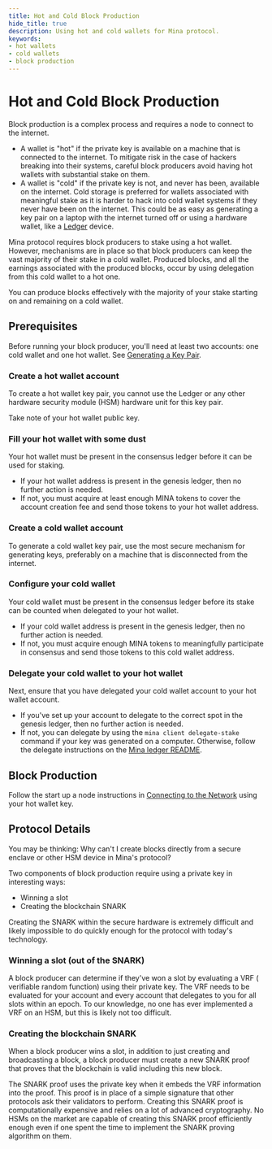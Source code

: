 ```yaml
---
title: Hot and Cold Block Production
hide_title: true
description: Using hot and cold wallets for Mina protocol.
keywords:
- hot wallets
- cold wallets
- block production
---
```


# Hot and Cold Block Production

Block production is a complex process and requires a node to connect to the internet. 

- A wallet is "hot" if the private key is available on a machine that is connected to the internet. To mitigate risk in the case of hackers breaking into their systems, careful block producers avoid having hot wallets with substantial stake on them.
- A wallet is "cold" if the private key is not, and never has been, available on the internet. Cold storage is preferred for wallets associated with meaningful stake as it is harder to hack into cold wallet systems if they never have been on the internet. This could be as easy as generating a key pair on a laptop with the internet turned off or using a hardware wallet, like a [Ledger](https://shop.ledger.com/) device.

Mina protocol requires block producers to stake using a hot wallet. However, mechanisms are in place so that block producers can keep the vast majority of their stake in a cold wallet. Produced blocks, and all the earnings associated with the produced blocks, occur by using delegation from this cold wallet to a hot one.

You can produce blocks effectively with the majority of your stake starting on and remaining on a cold wallet.

## Prerequisites

Before running your block producer, you'll need at least two accounts: one cold wallet and one hot wallet. See [Generating a Key Pair](generating-a-keypair). 

### Create a hot wallet account

To create a hot wallet key pair, you cannot use the Ledger or any other hardware security module (HSM) hardware unit for this key pair.

Take note of your hot wallet public key.

### Fill your hot wallet with some dust

Your hot wallet must be present in the consensus ledger before it can be used for staking. 

- If your hot wallet address is present in the genesis ledger, then no further action is needed. 
- If not, you must acquire at least enough MINA tokens to cover the account creation fee and send those tokens to your hot wallet address.

### Create a cold wallet account

To generate a cold wallet key pair, use the most secure mechanism for generating keys, preferably on a machine that is disconnected from the internet.

### Configure your cold wallet

Your cold wallet must be present in the consensus ledger before its stake can be counted when delegated to your hot wallet. 

- If your cold wallet address is present in the genesis ledger, then no further action is needed. 
- If not, you must acquire enough MINA tokens to meaningfully participate in consensus and send those tokens to this cold wallet address.

### Delegate your cold wallet to your hot wallet

Next, ensure that you have delegated your cold wallet account to your hot wallet account. 

- If you've set up your account to delegate to the correct spot in the genesis ledger, then no further action is needed. 
- If not, you can delegate by using the `mina client delegate-stake` command if your key was generated on a computer. Otherwise, follow the delegate instructions on the [Mina ledger README](https://github.com/jspada/ledger-app-mina/tree/v1.0.0-beta.2).

## Block Production

Follow the start up a node instructions in [Connecting to the Network](connecting-to-the-network) using your hot wallet key.

## Protocol Details

You may be thinking: Why can't I create blocks directly from a secure enclave or other HSM device in Mina's protocol?

Two components of block production require using a private key in interesting ways: 

- Winning a slot
- Creating the blockchain SNARK

Creating the SNARK within the secure hardware is extremely difficult and likely impossible to do quickly enough for the protocol with today's technology.

### Winning a slot (out of the SNARK)

A block producer can determine if they've won a slot by evaluating a VRF ( verifiable random function) using their private key. The VRF needs to be evaluated for your account and every account that delegates to you for all slots within an epoch. To our knowledge, no one has ever implemented a VRF on an HSM, but this is likely not too difficult.

### Creating the blockchain SNARK

When a block producer wins a slot, in addition to just creating and broadcasting a block, a block producer must create a new SNARK proof that proves that the blockchain is valid including this new block. 

The SNARK proof uses the private key when it embeds the VRF information into the proof. This proof is in place of a simple signature that other protocols ask their validators to perform. Creating this SNARK proof is computationally expensive and relies on a lot of advanced cryptography. No HSMs on the market are capable of creating this SNARK proof efficiently enough even if one spent the time to implement the SNARK proving algorithm on them.
